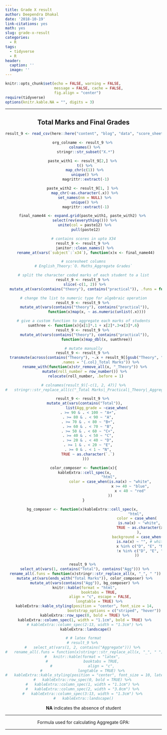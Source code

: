 ```yaml
---
title: Grade X result
author: Deependra Dhakal
date: '2018-10-19'
link-citations: yes
math: yes
slug: grade-x-result
categories:
  - R
tags:
  - tidyverse
  - R
header:
  caption: ''
  image: ''
---
```


<style type="text/css">

h1.title {
  font-size: 50px;
  color: DarkRed;
  text-align: center;
}
h4.author { /* Header 4 - and the author and data headers use this too  */
    font-size: 18px;
  font-family: "Times New Roman", Times, serif;
  color: DarkRed;
  text-align: center;
}
h4.date { /* Header 4 - and the author and data headers use this too  */
  font-size: 18px;
  font-family: "Times New Roman", Times, serif;
  color: DarkBlue;
  text-align: center;
}
</style>

```r
knitr::opts_chunk$set(echo = FALSE, warning = FALSE, 
                      message = FALSE, cache = FALSE, 
                      fig.align = "center")
require(tidyverse)
options(knitr.kable.NA = "", digits = 3)
```

---

<center>

## Total Marks and Final Grades {-}

```r
result_9 <- read_csv(here::here("content", "blog", "data", "score_sheet.csv"))

org_colname <- result_9 %>% 
  colnames() %>% 
  stringr::str_subset("X.*")

paste_with1 <- result_9[2,] %>% 
  t() %>% 
  map_chr(c(1)) %>% 
  unique() %>% 
  magrittr::extract(-1)

paste_with2 <- result_9[1, ] %>% 
  map_chr(~as.character(.x)) %>% 
  set_names(nm = NULL) %>% 
  unique() %>% 
  magrittr::extract(-1)

final_name44 <- expand.grid(paste_with1, paste_with2) %>% 
  select(rev(everything())) %>% 
  unite(col = paste12) %>% 
  pull(paste12)

# contains scores in upto X34
result_9 <- result_9 %>% 
  janitor::clean_names() %>% 
  rename_at(vars(`subject`:`x34`), function(x)x <- final_name44)

# scoresheet columns
# English_Theory:`O. Maths_Aggregate Grades`

# split the character coded marks of each student to a list
result_9 <- result_9 %>% 
  slice(-c(1, 2)) %>% 
  mutate_at(vars(contains("theory"), contains("practical")), .funs = function(x)str_split(x, pattern = "\\+", simplify = FALSE))

# change the list to numeric type for algebraic operation
result_9 <- result_9 %>% 
  mutate_at(vars(contains("theory"), contains("practical")), 
            function(x)map(x, ~ as.numeric(unlist(.x))))

# give a custom function to aggregate each marks of students
sumthree <- function(x){x[1]*.1 + x[2]*.3+x[3]*.6}
result_9 <- result_9 %>% 
  mutate_at(vars(contains("theory"), contains("practical")), 
            function(x)map_dbl(x, sumthree))

# mutate manually
result_9 <- result_9 %>% 
  transmute(across(contains("Theory"), ~.x + result_9[[gsub("Theory", "Practical", cur_column())]],
                .names = "{.col}_Total Marks")) %>% 
  rename_with(function(x)str_remove_all(x, "_Theory")) %>% 
  mutate(roll_number = row_number()) %>% 
  relocate(roll_number, .before = 1)

# colnames(result_9)[-c(1, 2, 47)] %>%
#   stringr::str_replace_all(c("_Total Marks|_Practical|_Theory|_Aggregate Grades"), "") %>% unique()

result_9 <- result_9 %>% 
  mutate_at(vars(contains("Total")), 
            list(Agg_grade = ~case_when(
    . >= 90 & . < 100 ~ "A+",
    . >= 80 & . < 90 ~ "A",
    . >= 70 & . < 80 ~ "B+",
    . >= 60 & . < 70 ~ "B",
    . >= 50 & . < 60 ~ "C+",
    . >= 40 & . < 50 ~ "C",
    . >= 20 & . < 40 ~ "D",
    . >= 1 & . < 20 ~ "E",
    . >= 0 & . < 1 ~ "N",
    TRUE ~ as.character(`.`)
  )))

color_composer <- function(x){
  kableExtra::cell_spec(x, 
                        "html", 
                        color = case_when(is.na(x) ~ "white",
                                          x >= 40 ~ "blue",
                                          x < 40 ~ "red"
                        ))
}

bg_composer <- function(x)kableExtra::cell_spec(x, 
                                                "html", 
                                                color = case_when(
                                                  is.na(x) ~ "white",
                                                  TRUE ~ as.character(x)
                                                  ),
                                                background = case_when(
                                                  is.na(x) ~ "", # white
                                                  x %in% c("D", "E", "N") ~ "burlywood",
                                                  !x %in% c("D", "E", "N") & !is.na(x) ~ "aliceblue"
                                                ))

```


```r

result_9 %>% 
  select_at(vars(1, contains("Total"), contains("Agg"))) %>% 
  rename_all(.funs = function(x)stringr::str_replace_all(x, "_", " ")) %>% 
  mutate_at(vars(ends_with("Total Marks")), color_composer) %>% 
  mutate_at(vars(contains("Agg")), bg_composer) %>% 
  knitr::kable(format = "html", 
               booktabs = TRUE, 
               align = "c", escape = FALSE,
               longtable = TRUE) %>% 
  kableExtra::kable_styling(position = "center", font_size = 14, 
                            bootstrap_options = c("striped", "hover")) %>% 
  kableExtra::row_spec(0, bold = TRUE) %>% 
  kableExtra::column_spec(1, width = "1.1cm", bold = TRUE) %>% 
  # kableExtra::column_spec(2:13, width = "1.3cm") %>% 
  kableExtra::landscape()

# # latex format
# result_9 %>% 
#   select_at(vars(1, 2, contains("Aggregate"))) %>% 
#   rename_all(.funs = function(x)stringr::str_replace_all(x, "_", " ")) %>% 
#   knitr::kable(format = "latex", 
#                booktabs = TRUE, 
#                align = "c", 
#                longtable = TRUE) %>% 
#   kableExtra::kable_styling(position = "center", font_size = 10, latex_options = c("striped", "Hold_position")) %>% 
#   kableExtra::row_spec(0, bold = TRUE) %>% 
#   kableExtra::column_spec(1, width = "1.1cm") %>% 
#   kableExtra::column_spec(2, width = "3.0cm") %>% 
#   kableExtra::column_spec(3:13, width = "1.3cm") %>% 
#   kableExtra::landscape()
```

**NA** indicates the absence of student

---

Formula used for calculating Aggregate GPA:

\begin{aligned}
Aggregate\ GPA = \frac{1^{st}\times 10 + 2^{nd}\times 30 + 3^{rd}\times 60}{100}
\end{aligned}

---

</center>

